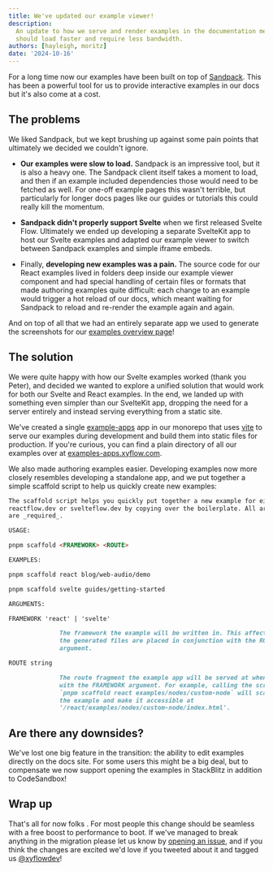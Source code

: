 ```yaml
---
title: We've updated our example viewer!
description:
  An update to how we serve and render examples in the documentation means examples
  should load faster and require less bandwidth.
authors: [hayleigh, moritz]
date: '2024-10-16'
---
```



For a long time now our examples have been built on top of [Sandpack](https://sandpack.codesandbox.io).
This has been a powerful tool for us to provide interactive examples in our docs
but it's also come at a cost.

## The problems

We liked Sandpack, but we kept brushing up against some pain points that ultimately
we decided we couldn't ignore.

- **Our examples were slow to load.** Sandpack is an impressive tool, but it is also
  a heavy one. The Sandpack client itself takes a moment to load, and then if an
  example included dependencies those would need to be fetched as well. For one-off
  example pages this wasn't terrible, but particularly for longer docs pages like
  our guides or tutorials this could really kill the momentum.

- **Sandpack didn't properly support Svelte** when we first released Svelte Flow.
  Ultimately we ended up developing a separate SvelteKit app to host our Svelte
  examples and adapted our example viewer to switch between Sandpack examples and
  simple iframe embeds.

- Finally, **developing new examples was a pain.** The source code for our
  React examples lived in folders deep inside our example viewer component and had
  special handling of certain files or formats that made authoring examples quite
  difficult: each change to an example would trigger a hot reload of our docs, which
  meant waiting for Sandpack to reload and re-render the example again and again.

And on top of all that we had an entirely separate app we used to generate the
screenshots for our [examples overview page](/examples)!

## The solution

We were quite happy with how our Svelte examples worked (thank you Peter), and
decided we wanted to explore a unified solution that would work for both our Svelte
and React examples. In the end, we landed up with something even simpler than our
SvelteKit app, dropping the need for a server entirely and instead serving everything
from a static site.

We've created a single [example-apps](https://github.com/xyflow/web/tree/main/apps/example-apps)
app in our monorepo that uses [vite](https://vitejs.dev) to serve our examples
during development and build them into static files for production. If you're
curious, you can find a plain directory of all our examples over at
[examples-apps.xyflow.com](examples-apps.xyflow.com).

We also made authoring examples easier. Developing examples now more closely
resembles developing a standalone app, and we put together a simple scaffold
script to help us quickly create new examples:

```md
The scaffold script helps you quickly put together a new example for either
reactflow.dev or svelteflow.dev by copying over the boilerplate. All arguments
are _required_.

USAGE:

pnpm scaffold <FRAMEWORK> <ROUTE>

EXAMPLES:

pnpm scaffold react blog/web-audio/demo

pnpm scaffold svelte guides/getting-started

ARGUMENTS:

FRAMEWORK 'react' | 'svelte'

              The framework the example will be written in. This affects where
              the generated files are placed in conjunction with the ROUTE
              argument.

ROUTE string

              The route fragment the example app will be served at when combined
              with the FRAMEWORK argument. For example, calling the script as
              `pnpm scaffold react examples/nodes/custom-node` will scaffold
              the example and make it accessible at
              '/react/examples/nodes/custom-node/index.html'.
```

## Are there any downsides?

We've lost one big feature in the transition: the ability to edit examples directly
on the docs site. For some users this might be a big deal, but to compensate we
now support opening the examples in StackBlitz in addition to CodeSandbox!

## Wrap up

That's all for now folks <Emoji content="✌️" />. For most people this change
should be seamless with a free boost to performance to boot. If we've managed to
break anything in the migration please let us know by
[opening an issue](https://github.com/xyflow/web/issues/new), and if you think
the changes are excited we'd love if you tweeted about it and tagged us
[@xyflowdev](https://twitter.com/xyflowdev)!
